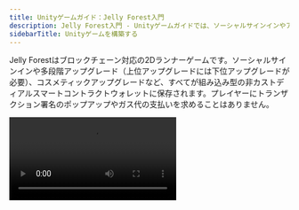 ```yaml
---
title: Unityゲームガイド：Jelly Forest入門
description: Jelly Forest入門 - Unityゲームガイドでは、ソーシャルサインインやアップグレード、コスメティックアイテムなど、スマートコントラクトウォレットに保存されるブロックチェーン機能を備えた2Dランナーゲームを紹介します。
sidebarTitle: Unityゲームを構築する
---
```


Jelly Forestはブロックチェーン対応の2Dランナーゲームです。ソーシャルサインインや多段階アップグレード（上位アップグレードには下位アップグレードが必要）、コスメティックアップグレードなど、すべてが組み込み型の非カストディアルスマートコントラクトウォレットに保存されます。プレイヤーにトランザクション署名のポップアップやガス代の支払いを求めることはありません。

<Frame>
  <video controls className="w-full aspect-video" src="https://pub-f048362b915448c9b012a2e03c189024.r2.dev/JellyForest.mp4" />
</Frame>

Google Playから[こちら](https://play.google.com/store/apps/details?id=app.sequence.jelly_forest)でダウンロードできます！

[なぜスマートコントラクトウォレットなのかはこちら](/solutions/technical-references/wallet-contracts/why)

[Embedded Wallet（エンベデッドウォレット）とは何かはこちら](/solutions/wallets/overview#what-are-the-differences-between-these-options)

このガイドでは、Jelly Forestの開発プロセスと、[SequenceのUnity SDK](/sdk/unity/overview/)を使って独自のweb3ゲームを構築する方法を解説します。

## 1. ゲームループを作成する
まずは基本的なゲームループを構築しましょう。最初にマネタイズ戦略やweb3要素の活用方法を考えておくことが重要です！

ゲームループには、Unity Asset Storeで[Infinite Runner Engine](https://assetstore.unity.com/packages/templates/systems/2d-3d-infinite-runner-engine-51328)を購入しました。このアセット内のデモシーン`JellyForest`を少し調整することで、iOSとAndroidで動作するビルドを作成できました。

## 2. ソーシャルサインインとSequence Embedded Walletソリューションの統合

### 設定

1. [Package Managerを使ってSequenceのUnity SDKをインストール](/sdk/unity/installation#package-manager---recommended)
2. [Sequence Builderコンソールにサインイン](/solutions/builder/getting-started)
3. [Builderコンソールでゲーム用プロジェクトを作成](/support/builder/project-management)
4. [BuilderコンソールでEmbedded Walletをセットアップ](/solutions/builder/embedded-wallet#embedded-wallet-in-builder)
5. `SequenceConfig` [スクリプタブルオブジェクト](https://docs.unity3d.com/Manual/class-ScriptableObject.html)（[インストール手順](/sdk/unity/installation#package-manager---recommended)でSamplesメニューからインポート）に、Builderで追加したGoogleとAppleのクライアントID、および`WaaSConfigKey`にConfiguration Keyを入力してください。
   - AndroidおよびiOSのクライアントIDを各プラットフォームに正しく設定してください。
6. [Builderコンソールから取得したBuilder API Key](/solutions/builder/getting-started#claim-an-api-access-key)を`Settings > API Access Keys`の`prod`キーとして追加してください。

### ソーシャルサインイン

1. プレイヤーがログインするための基本的なシーンを作成します。
   - 今回は、[新しいシーンを作成](https://docs.unity3d.com/Manual/scenes-working-with.html#creating-a-new-scene)し、背景画像を追加しました。
2. `Canvas`を作成し、`Canvas Scaler`コンポーネントを追加して「Scale with Screen Size」UIスケールモードを使用します。これにより、LoginPanel（およびCanvas配下の他のUI要素）がビルドターゲット切り替え時にも自動でスケーリングされます。
3. `LoginPanel`プレハブをCanvas配下のシーン階層にドラッグします。これはProjectウィンドウの`Packages > Sequence Embedded Wallet SDK > SequenceFrontend > Prefabs`にあります。
4. UIマネージャーを作成し、`LoginPanel`の`Open`を呼び出します。[実装例はこちら](https://github.com/0xsequence/sequence-unity-demo/blob/JellyForest/Scripts/UI/LoginScreenUIManager.cs)：

```csharp
private void Start()
{
    LoginPanel loginPanel = GetComponentInChildren<LoginPanel>();
    if (loginPanel == null)
    {
        Debug.LogError("LoginPanel not found!");
    }
    loginPanel.Open();
}
```

5. 階層内の`LoginPanel`プレハブとの参照を切り離し、シーンビューで自由に編集できるようにします。
   1. 階層内の`LoginPanel`ゲームオブジェクトを選択します。
   2. 階層内の`LoginPanel`ゲームオブジェクトを右クリックします。
   3. `Prefab > Unpack Completely`
6. LoginPanelをゲームのテーマに合わせてカスタマイズしてください。

LoginPanelはソーシャルサインインのロジックをすべて処理します。実装に興味がある場合は、`LoginPage`や`OpenIdAuthenticator`の実装をご覧いただけます。
認証は[Open ID Connect Implicit Flow](https://auth0.com/docs/authenticate/login/oidc-conformant-authentication/oidc-adoption-implicit-flow)で動作します。

### Sequence APIでセッションを登録する
ソーシャルサインインが完了すると、自動的にSequence WaaS（Wallet as a Service）APIでセッション登録リクエストが送信されます。仕組みは以下の通りです。

ソーシャルサインインが完了すると、`OpenIdAuthenticator.SignedIn`イベントが発火します。これにより`SequenceLogin.ConnectToWaaS`で認可プロセスが開始されます。

### ユーザーのウォレットを取得する
ウォレットを取得するには、`SequenceWallet.OnWalletCreated`イベントを購読する必要があります。

```csharp
SequenceWallet.OnWalletCreated += OnWalletCreatedHandler;
public void OnWalletCreatedHandler(SequenceWallet wallet) {
  // Do something
}
```

Sequence Embedded Wallet SDKのPackage ManagerページのSamples内「Useful Scripts」から`SequenceConnector`をインポートすることを強くおすすめします。[デフォルトで多くの便利な初期コードが含まれており](https://github.com/0xsequence/sequence-unity/blob/master/Packages/Sequence-Unity/Sequence/Samples~/Scripts/SequenceConnector.cs)、SDKとの連携に便利なインターフェースとして機能します。[JellyForestとの統合でも活用しました](https://github.com/0xsequence/sequence-unity-demo/blob/JellyForest/Scripts/SequenceConnector.cs)。

JellyForestでは、`SequenceWallet.OnWalletCreated`イベントが発火した際に次のシーンをロードする[LevelLoader](https://github.com/0xsequence/sequence-unity-demo/blob/JellyForest/Scripts/LevelLoader.cs) MonoBehaviourも作成しました。

```csharp
private void Awake()
{
    SequenceWallet.OnWalletCreated += OnWalletCreated;
}

private void OnWalletCreated(SequenceWallet wallet)
{
    SceneManager.LoadScene("MenuScene");
}
```

SequenceのEmbedded Walletソリューションにおける認証の仕組みについて、詳しくは[ドキュメント](/solutions/wallets/embedded-wallet/overview/)や[ブログ記事](https://sequence.xyz/blog/sequence-embedded-wallets)をご覧ください。

## 3. コレクティブルコントラクトのデプロイ
プレイヤーがサインインしてウォレットを取得できるようになったので、次はコレクティブルを追加しましょう。

[ERC1155](https://eips.ethereum.org/EIPS/eip-1155)コントラクトの利用を強くおすすめします。これは柔軟性の高いトークン規格で、ゲームに最適です。監査済みのERC1155実装をBuilder Consoleから簡単にデプロイできます。

<Frame>
  <video controls className="w-full aspect-video" src="/video/builder/03_Contracts.mp4" />
</Frame>

Jelly Forestでもこの方法を採用しました。

スマートコントラクトをデプロイしたら、[「Gas Sponsoring」ページ](/solutions/builder/gas-tank#gas-tank-in-builder)でコントラクトアドレスをSponsored Addressとして追加するのを忘れずに！これにより、ユーザーがゲームのスマートコントラクトとやり取りする際、ガス代が自動的にコンピュートクレジットで負担されます。

## 4. リモートミンターのデプロイ
デフォルトでは、Builder ConsoleからデプロイしたERC1155コントラクトは、トークンをミントするために適切な権限を持つコーラーが必要です。一見面倒に思えるかもしれませんが、これは大切な仕組みです。これがないと、誰でもコントラクトのmintメソッドを呼び出して無限にゲーム内アイテムを手に入れられてしまいます！

Sequenceウォレット（または他のウォレット）を持つサーバーをデプロイし、builderでミント権限を付与しましょう。

### Jelly Forestでの実装例
Jelly Forestでは、ゲームプレイ中に集めたコインはすべてERC1155トークンとしてミントされます。実際の手順は以下の通りです。
1. [Cloudflare](https://www.cloudflare.com/)にサインアップします。ここでミントサービスのコードをホストしますが、他の方法を利用しても問題ありません。
2. ターミナルやコマンドラインを開きます。
3. `git clone https://github.com/0xsequence-demos/cloudflare-worker-sequence-relayer.git` を実行し、その後 `cd cloudflare-worker-sequence-relayer`
4. `git checkout permissionedMinter`
5. `pnpm install` で依存関係をインストールします。
6. wranglerをインストールします。

```
pnpm install wrangler --save-dev
alias wrangler='./node_modules/.bin/wrangler'
```

ログインします。

```
wrangler login
```

7. `wrangler.toml` を開きます。
   1. `name` の文字列を変更してサーバー名を設定します。
   2. 新しい[EOAウォレット](https://ethereum.stackexchange.com/questions/5828/what-is-an-eoa-account)を作成し、秘密鍵をエクスポートします。どのEOAウォレットでも構いません。Metamaskを使って[ウォレットを作成](https://support.metamask.io/hc/en-us/articles/360015489531-Getting-started-with-MetaMask)し、[秘密鍵をエクスポート](https://support.metamask.io/hc/en-us/articles/360015289632-How-to-export-an-account-s-private-key)することもできます。秘密鍵の取り扱いには十分ご注意ください。秘密鍵をパソコンに平文で保存したり、バージョン管理にコミットしないようにしてください。この秘密鍵を `PKEY` に設定してください。
   3. `CONTRACT_ADDRESS` を設定します。
   4. `PROJECT_ACCESS_KEY` を設定します。これは、先ほど `SequenceConfig` スクリプタブルオブジェクトを設定した際にBuilder Consoleから取得した本番APIキーです。
   5. `CHAIN_HANDLE` を設定します。不明な場合は、Builder ConsoleのNode Gatewayページで各ネットワークの `CHAIN_HANDLE` を確認できます。
8. `pnpm dev` でサーバーをローカルにデプロイします。コマンドラインにデプロイ先のlocalhostが表示されます。
9. 別のコマンドラインウィンドウを開きます。
10. `curl http://localhost:8787`（与えられたlocalhostに置き換えてください）でサーバーにリクエストを送信します。
11. ローカルサーバーが稼働しているコマンドラインで、ミンターのウォレットアドレスがログに表示されているはずです。
12. このアドレスにBuilder Consoleでミント権限を付与します。
    1. `Contracts` から該当コントラクトを探し、クリックして開きます。
    2. `Write Contract` をクリックします。
    3. `grantRole` を展開します。
    4. `role` には `0x9f2df0fed2c77648de5860a4cc508cd0818c85b8b8a1ab4ceeef8d981c8956a6` を入力します。これは `MINTER_ROLE` のKeccak-256ハッシュです。
    5. `account` にはミンターのウォレットアドレスを貼り付けます。
13. `wrangler deploy` でコードを[Cloudflare Worker](https://developers.cloudflare.com/workers/)にデプロイし、ミンティング用URLが発行されます。

これで準備完了です。クライアントがミンティングリクエストを送信する際に生成した `proof` を含む、[C#で定義されたボディ](https://github.com/0xsequence/sequence-unity/blob/master/Packages/Sequence-Unity/Sequence/SequenceSDK/Relayer/MintingRequestProver.cs#L103)でサーバーにPOSTリクエストを送信します。Unity SDKでは、[MintingRequestProver](https://github.com/0xsequence/sequence-unity/blob/master/Packages/Sequence-Unity/Sequence/SequenceSDK/Relayer/MintingRequestProver.cs#L27)がこの処理を実装しています。

## 5. ゲーム内トークンをプレイヤーのインベントリにミントする
権限付きミンターサーバーのセットアップができたので、次はクライアント側（Made With Unityアプリ）を連携させ、ゲームプレイを通じてプレイヤーにトークンをミントできるようにします。Unity SDKの `PermissionedMinter.MintToken` メソッドを呼び出すことで、権限付きミンターにリクエストを送信できます。

Jelly Forestでは、プレイヤーがステージを進むごとに多くのコインを集めますが、これらはすべてERC1155トークンです。快適なユーザー体験を提供するためには、まだいくつかの課題を解決する必要があります。
1. ユーザーのインベントリにどのトークンや権利があるか、チェーンからどのように読み取るのでしょうか？
2. Arbitrumのような一部のチェーンでは高速ですが、ブロックチェーンのトランザクションは即時ではありません。コイン（または他のアイテム）を集めてから、ゲーム内インベントリに反映されるまで数秒待つ必要があるのは、一般的に良いユーザー体験とは言えません。
3. 一見すると、ユーザーがトークンを獲得するたびにトランザクションを送信したくなるかもしれません。しかし、特にJelly Forestのように大量のコイン（トークン）を集めるゲームでは、これでは膨大な数のトランザクションが発生し、[ガス代](https://ethereum.org/en/developers/docs/gas/)が非常に高額になってしまいます！

これらの課題をJelly ForestでUnity SDKを使ってどのように解決したか、ご紹介します。

### 1. チェーンの読み取り
特定ユーザーのウォレット内のトークンを読み取る作業は複雑ですが、[SequenceのIndexer](/api-references/indexer/overview)を利用することで大幅に簡略化できます。[Unity SDKでも実装済み](/sdk/unity/power/read-from-blockchain)です。

Jelly Forestで、Indexerを使ってプレイヤーのウォレットからゲームのERC1155コントラクトの全トークンを読み取るコード例を示します。

```csharp
private Dictionary<BigInteger, TokenBalance> _tokenBalances = new Dictionary<BigInteger, TokenBalance>();
private async Task GetTokenBalances(Page page = null)
{
    if (page == null)
    {
        page = new Page();
    }
    GetTokenBalancesReturn balances = await _indexer.GetTokenBalances(new GetTokenBalancesArgs(_userAddress, SequenceConnector.ContractAddress, false, page));
    int uniqueTokens = balances.balances.Length;
    for (int i = 0; i < uniqueTokens; i++)
    {
        _tokenBalances[balances.balances[i].tokenID] = balances.balances[i];
    }
    if (balances.page.more)
    {
        await GetTokenBalances(balances.page);
    }
}
```

### 2. キャッシュの構築
ブロックチェーンのトランザクションは即時反映されませんが、ユーザーに即時のフィードバックを提供するため、シンプルなインメモリキャッシュを利用します。

Jelly Forestで `SequenceWallet` を最初に受け取ると、[SequenceConnector](https://github.com/0xsequence/sequence-unity-demo/blob/JellyForest/Scripts/SequenceConnector.cs)（ゲーム内でSequence SDKとの通信に使用する主要インターフェース）が `Inventory` を作成します。

```csharp
private void OnWalletCreated(SequenceWallet wallet)
{
    Wallet = wallet;
    Wallet.OnSendTransactionComplete += OnSendTransactionCompleteHandler;
    Wallet.OnSendTransactionFailed += OnSendTransactionFailedHandler;
    Wallet.OnSignMessageComplete += OnSignMessageCompleteHandler;
    Wallet.OnDeployContractComplete += OnDeployContractCompleteHandler;
    Wallet.OnDeployContractFailed += OnDeployContractFailedHandler;
    Wallet.OnDropSessionComplete += OnDropSessionCompleteHandler;
    Wallet.OnSessionsFound += OnSessionsFoundHandler;

    Inventory = new Inventory(Indexer, Wallet.GetWalletAddress(), ItemCatalogue); // [!code focus]

    _transactionQueuer.Setup(Wallet, Chain);
    _permissionedMinterTransactionQueuer.Setup(Wallet, Chain, "https://sequence-relayer-jelly-forest2.tpin.workers.dev/", ContractAddress);
}
```

この `Inventory` はゲーム内でシンプルなキャッシュとして使われます。作成時や必要に応じて、Indexerでユーザーのウォレット内トークンを取得します。その後、ユーザーがトークンを獲得するたびにキャッシュ（`Inventory`）とオンチェーンデータを更新します。

`Inventory` の全実装は[こちらでご覧いただけます](https://github.com/0xsequence/sequence-unity-demo/blob/JellyForest/Scripts/Inventory.cs)

### 3. トランザクションキューの活用
SequenceのUnity SDKには、非常に柔軟な[トランザクションキューイングシステム](https://github.com/0xsequence/sequence-unity/blob/master/Packages/Sequence-Unity/Sequence/SequenceSDK/Relayer/TransactionQueuer.cs)が用意されています。

Jelly Forestでは、[PermissionedMinterTransactionQueuer](https://github.com/0xsequence/sequence-unity/blob/master/Packages/Sequence-Unity/Sequence/SequenceSDK/Relayer/PermissionedMinterTransactionQueuer.cs) MonoBehaviourを `SequenceConnector` GameObjectにアタッチし、[Awakeで参照を取得しています](https://github.com/0xsequence/sequence-unity-demo/blob/JellyForest/Scripts/SequenceConnector.cs#L59)。

![PermissionedMinterTransactionQueuer](/images/guides/making-of-jelly-forest/TransactionQueuer.png)

[セットアップが完了したら](https://github.com/0xsequence/sequence-unity-demo/blob/JellyForest/Scripts/SequenceConnector.cs#L78)、トークンを獲得した際は`mint token`関数を呼び出すだけです。

```csharp
public class CollectibleToken : Coin
{
    protected override void ObjectPicked()
    {
        base.ObjectPicked();
        if (SequenceConnector.Instance == null || SequenceConnector.Instance.Wallet == null)
        {
            Debug.LogWarning("No minting will happen. Make sure SequenceConnector is in the scene and user is logged in.");
            return;
        }
        SequenceConnector.Instance.MintFungibleToken(); // [!code focus]
    }
}
```

これにより、`Inventory`が更新され、`PermissionedMinterTransactionQueuer`のキューにミントトランザクションが追加されます。`PermissionedMinterTransactionQueuer`は、可能な限りトランザクションを自動的にまとめて処理し、ガス代を最小限に抑えます。

Jelly Forest では、プレイヤーがゲームオーバーになるたびにトランザクションキューアがトランザクションを送信するよう設定しています。ただし、30秒以内には送信されません。

#### トランザクション送信頻度の決定方法
Unity SDK を使う場合、これは技術的な問題というよりもゲームデザイン上の判断になります。

`TransactionQueuers（トランザクションキューア）`は、X秒ごとに自動でトランザクションを送信したり、関数呼び出しでY秒以上経過していれば送信したり、または促された場合に最小時間制限（Y秒）を無視して送信することも可能です。

トランザクションキューアの設定を決める際に考慮すべきポイントをいくつか挙げます：
- トランザクションを送信する頻度が高いほど、ガス代も多くかかります。もちろん、選択するEVM互換ブロックチェーンによって、コストが問題になる前に送信できるトランザクションの数や複雑さは大きく異なります。
- トランザクションの送信頻度が低いと、ゲームの状態（キャッシュ）とオンチェーンの情報との同期が取れなくなります。もしトランザクションが失敗した場合、プレイヤーの体験を損なわずにリカバリーできる仕組みが必要です。

Jelly Forest の例では、ショップでのトランザクションはユーザーにとって非常に重要だと考えました。ユーザーがアップグレードや帽子を手に入れたと思ったのに、トランザクションが失敗してアップグレードや帽子を取り消す必要が出たり、正当に獲得していないものを余分にミントすることは避けたかったのです。そのため、ショップページでは購入トランザクション（およびTransactionQueuersにある他のすべてのトランザクション）が成功するまで、ユーザーに待機してもらうようにしました。

```csharp
public async Task Buy()
{
    if (Status != ItemStatus.Available)
    {
        return;
    }

    if (SequenceConnector.Instance == null)
    {
        string error = "SequenceConnector not found. User has not logged in";
        Debug.LogError($"Failed to purchase shop item: {error}");
        OnFailedToPurchaseShopItem?.Invoke($"Failed to purchase shop item: {error}");
        return;

    SequenceConnector.Instance.AddToTransactionQueue(new PurchaseShopItemQueueableTransaction(this));
    TransactionReturn result = await SequenceConnector.Instance.SubmitQueuedTransactions(true, false); // [!code hl]
    if (result is SuccessfulTransactionReturn successfulTransactionReturn)
    {
        BurnTokensFromInventory();
        MintTokenInInventory()
        if (string.IsNullOrWhiteSpace(successfulTransactionReturn.txHash))
        {
            GetTransactionReceipt(successfulTransactionReturn);
        }
    }
    else if (result is FailedTransactionReturn failed)
    {
        string error = $"Transaction failed: {failed.error}";
        Debug.LogError(error);
        OnFailedToPurchaseShopItem?.Invoke($"Failed to purchase shop item: {error}");
    }
    else
    {
        throw new Exception("Unexpected transaction result type");
    }
}
```

## 6. ゲーム内トークンを他のトークンと交換してバーンする
Jelly Forest では、コインや（場合によっては）下位のパワーアップをバーンすることで、パワーアップやコスメティックアイテムを購入できます。

この仕組みを実現し、強制するために、シンプルな[BurnToMintスマートコントラクト](https://polygonscan.com/address/0x80329e7f4F006E3178Db369425329759157B5a2a#code)をデプロイしました。このコントラクトでは、特定のトークンIDに対してミント要件（必要なトークンIDとその数量）を指定できます。ERC1155トークンのバッチを受け取ると、送信者が`data`パラメータでミントしたいトークンIDを指定します。コントラクトは各トークンIDの必要数を受け取っているか確認し、条件を満たせばトークンをバーンして指定されたトークンIDを送信者（ユーザー）にミントします。条件を満たさない場合は、トランザクションが失敗し、元に戻されます。

このコントラクトには、Builder Console でゲームコントラクトのミント権限を付与しています：
1. `Contracts` から該当コントラクトを探し、クリックして開きます。
2. `Write Contract` をクリックします。
3. `grantRole` を展開します。
4. `role` には `0x9f2df0fed2c77648de5860a4cc508cd0818c85b8b8a1ab4ceeef8d981c8956a6` を入力します。これは `MINTER_ROLE` のKeccak-256ハッシュです。
5. `account` にはミンターのウォレットアドレスを貼り付けます。

:::danger
警告：上記で紹介した`BurnToMint`スマートコントラクトは、第三者による監査を受けていません。再利用の際は十分ご注意ください。
:::

ユーザーがショップでアップグレードやコスメティックを購入すると、[PurchaseShopItemQueueableTransaction](https://github.com/0xsequence/sequence-unity-demo/blob/JellyForest/Scripts/Items/ShopItem.cs#L109) を [SequenceWalletTransactionQueuer](https://github.com/0xsequence/sequence-unity/blob/master/Packages/Sequence-Unity/Sequence/SequenceSDK/Relayer/SequenceWalletTransactionQueuer.cs) に追加することで、`SequenceConnector` から `BurnToMint` スマートコントラクトへトランザクションが送信されます。

```csharp
SequenceConnector.Instance.AddToTransactionQueue(new PurchaseShopItemQueueableTransaction(this));
```

## 7. ショップページの構築とミント要件の設定
Jelly Forest のショップページを構築し、各アップグレードや帽子の価格やミント要件を設定する際に、[Scriptable Object](https://docs.unity3d.com/Manual/class-ScriptableObject.html) を使って [ShopItems](https://github.com/0xsequence/sequence-unity-demo/blob/JellyForest/Scripts/Items/ShopItem.cs) を定義しました。Scriptable Object は Inspector でシリアライズできるため、調整や可視化が容易です。また、これらの Scriptable Object で各 [Item](https://github.com/0xsequence/sequence-unity-demo/blob/JellyForest/Scripts/Items/Item.cs) の内容やトークンIDとの紐付けも行っています。

しかし、Scriptable Object で定義したミント要件と、オンチェーンの `BurnToMint` コントラクトで定義したミント要件を同期させるのは手間がかかり、バグの原因にもなりかねませんでした。

そこで、`ShopItem` の Scriptable Object 用に [エディタ拡張](https://learn.unity.com/tutorial/editor-scripting) を作成し、ボタンを追加しました。このボタンを押すと、オンチェーンのミント要件と Scriptable Object で定義した内容が一致しているかを確認します。一致していない場合は、Scriptable Object に合わせてオンチェーンの `BurnToMint` コントラクトのミント要件を更新するトランザクションを送信します。トランザクションは、開発者のマシンに環境変数として保存された秘密鍵から作成した EOA ウォレット経由で送信されます。この EOA ウォレットが、このコントラクトの [オーナー](https://docs.openzeppelin.com/contracts/2.x/access-control#ownership-and-ownable) です。

実際、ショップページは60秒ごと（およびページを開くたび）にスマートコントラクトへミント要件の変更を問い合わせ、UIを自動で更新しています。これにより、ゲームの経済バランスをライブで調整でき、アップデート不要で反映できます。

下の動画をクリックしてください

<Frame>
  <video controls className="w-full aspect-video" src="https://pub-f048362b915448c9b012a2e03c189024.r2.dev/ShopItemExtension.mp4" />
</Frame>

[ShopItemEditorExtensionの実装はこちら](https://github.com/0xsequence/sequence-unity-demo/blob/JellyForest/Scripts/Editor/ShopItemEditorExtension.cs)。

# 8. 購入したアイテムをゲーム内で活用する
これで、プレイヤーはログインしてウォレットを作成し、トークンを獲得し、そのトークンでアイテムを購入できるようになりました。あとは、プレイヤーがアイテムを欲しくなる理由を作るだけです。つまり、ゲーム開発者として魅力的なパワーアップやコスメティックを作る番です。

トークンをゲーム内で使うには、ユーザーが指定したトークンIDを十分に所有しているか確認して、その効果を適用するだけです。

Jelly Forest では、いくつかの[PowerUpTypes](https://github.com/0xsequence/sequence-unity-demo/blob/JellyForest/Scripts/Items/ItemCatalogue.cs#L13)を定義し、各`Item`に`PowerUpType`とティアを割り当てています。そして、[プレイヤーが所有する各タイプの最強のパワーアップを`Inventory`から検索](https://github.com/0xsequence/sequence-unity-demo/blob/JellyForest/Scripts/Inventory.cs#L138)します。